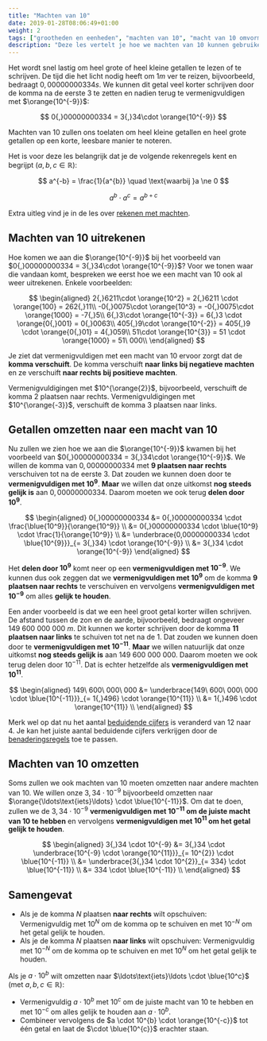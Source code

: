 ```yaml
---
title: "Machten van 10"
date: 2019-01-28T08:06:49+01:00
weight: 2
tags: ["grootheden en eenheden", "machten van 10", "macht van 10 omvormen"]
description: "Deze les vertelt je hoe we machten van 10 kunnen gebruiken om heel grote of heel kleine getallen korter te schrijven. We leggen ook uit hoe je machten van 10 kan omzetten."
---
```


Het wordt snel lastig om heel grote of heel kleine getallen te lezen of te
schrijven.
De tijd die het licht nodig
heeft om $1 \si{ m}$ ver te reizen, bijvoorbeeld, bedraagt $0{,}00000000334 
\si{ s}$. We kunnen dit getal veel korter schrijven door de komma na de eerste
3 te zetten en nadien terug te vermenigvuldigen met $\orange{10^{-9}}$:

$$
0{,}00000000334 = 3{,}34\cdot \orange{10^{-9}}
$$


Machten van 10 zullen ons toelaten om heel kleine getallen en heel grote
getallen op een korte, leesbare manier te noteren.

Het is voor deze les belangrijk dat je de volgende rekenregels kent en begrijpt
($a, b, c \in \mathbb{R}$):


$$
a^{-b} = \frac{1}{a^{b}} \quad \text{waarbij }a \ne 0
$$


$$
a^b \cdot a^c = a^{b+c}
$$


Extra uitleg vind je in de les over [rekenen met
machten](/lessen/wiskunde/eentermen/product/).

## Machten van 10 uitrekenen

Hoe komen we aan die $\orange{10^{-9}}$ bij het voorbeeld van $0{,}00000000334 
= 3{,}34\cdot \orange{10^{-9}}$? Voor we tonen waar die vandaan komt, bespreken
we eerst hoe we een macht van 10 ook al weer uitrekenen. Enkele voorbeelden:

$$
\begin{aligned}
2{,}6211\cdot \orange{10^2} = 2{,}6211 \cdot \orange{100} = 262{,}11\\
 -0{,}0075\cdot \orange{10^3} = -0{,}0075\cdot \orange{1000} = -7{,}5\\
 6{,}3\cdot \orange{10^{-3}} = 6{,}3 \cdot \orange{0{,}001} = 0{,}0063\\
 405{,}9\cdot \orange{10^{-2}} = 405{,}9 \cdot \orange{0{,}01} = 4{,}059\\
 51\cdot \orange{10^{3}} = 51 \cdot \orange{1000} = 51\ 000\\
\end{aligned}
$$

Je ziet dat vermenigvuldigen met een macht van 10
ervoor zorgt dat de **komma verschuift**.
De komma verschuift **naar links bij negatieve machten** en ze verschuift **naar rechts bij positieve machten**.

Vermenigvuldigingen met $10^{\orange{2}}$, bijvoorbeeld, verschuift de komma <Orange>2 plaatsen naar rechts</Orange>.
Vermenigvuldigingen met $10^{\orange{-3}}$, verschuift de komma <Orange>3 plaatsen naar links</Orange>.

## Getallen omzetten naar een macht van 10

Nu zullen we zien hoe we aan die $\orange{10^{-9}}$ kwamen bij het voorbeeld
van $0{,}00000000334 = 3{,}34\cdot \orange{10^{-9}}$.
We willen de komma van $0{,}00000000334$ met
**<Blue>9 plaatsen naar rechts</Blue>** verschuiven tot na de eerste 3. Dat zouden we kunnen doen door te **<Blue>vermenigvuldigen met $10^9$</Blue>**. **Maar** we willen dat onze uitkomst **<Orange>nog steeds gelijk is</Orange>** aan $0{,}00000000334$. Daarom moeten we ook terug **<Orange>delen door $10^9$</Orange>**.

$$
\begin{aligned}
0{,}00000000334 &= 0{,}00000000334 \cdot \frac{\blue{10^9}}{\orange{10^9}} \\
 &= 0{,}00000000334 \cdot \blue{10^9} \cdot \frac{1}{\orange{10^9}} \\
 &= \underbrace{0,00000000334 \cdot \blue{10^{9}}}_{= 3{,}34} \cdot \orange{10^{-9}} \\
 &= 3{,}34 \cdot \orange{10^{-9}}
\end{aligned}
$$

Het **<Orange>delen door $10^9$</Orange>** komt neer op
een **<Orange>vermenigvuldigen met $10^{-9}$</Orange>**. We kunnen dus ook
zeggen dat we
**<Blue>vermenigvuldigen met $10^9$</Blue>** om de komma
**<Blue>9 plaatsen naar rechts</Blue>** te verschuiven en vervolgens
**<Orange>vermenigvuldigen met $10^{-9}$</Orange>** om alles
**<Orange>gelijk te houden</Orange>**.

Een ander voorbeeld is dat we een heel groot getal korter willen schrijven. De
afstand tussen de zon en de aarde, bijvoorbeeld, bedraagt ongeveer
$149\ 600\ 000\ 000\ \si{m}$. Dit kunnen we korter schrijven door de komma
**<Blue>11 plaatsen naar links</Blue>** te schuiven tot net na de 1.
Dat zouden we kunnen doen door te
**<Blue>vermenigvuldigen met $10^{-11}$</Blue>**. **Maar** we willen
natuurlijk dat onze uitkomst
**<Orange>nog steeds gelijk is</Orange>** aan $149\ 600\ 000\ 000$.
Daarom moeten we ook terug delen door $10^{-11}$. Dat is echter hetzelfde als
**<Orange>vermenigvuldigen met $10^{11}$</Orange>**.

$$
\begin{aligned}
149\ 600\ 000\ 000 &= \underbrace{149\ 600\ 000\ 000 \cdot \blue{10^{-11}}}_{= 1{,}496} \cdot \orange{10^{11}} \\
 &= 1{,}496 \cdot \orange{10^{11}} \\
\end{aligned}
$$

Merk wel op dat nu het aantal [beduidende cijfers](../beduidende_cijfers) is
veranderd van 12 naar 4. Je kan het juiste aantal beduidende cijfers
verkrijgen door de [benaderingsregels](../benaderingsregels) toe te passen.

## Machten van 10 omzetten

Soms zullen we ook machten van 10 moeten omzetten naar andere machten van 10.
We willen onze $3{,}34 \cdot 10^{-9}$ bijvoorbeeld omzetten naar
$\orange{\ldots\text{iets}\ldots} \cdot \blue{10^{-11}}$. Om dat te doen,
zullen we de $3{,}34 \cdot 10^{-9}$
**<Blue>vermenigvuldigen met $10^{-11}$ om de juiste macht van 10 te hebben</Blue>**
en vervolgens
**<Orange>vermenigvuldigen met $10^{11}$ om het getal gelijk te houden</Orange>**.

$$
\begin{aligned}
3{,}34 \cdot 10^{-9} &= 3{,}34 \cdot \underbrace{10^{-9} \cdot \orange{10^{11}}}_{= 10^{2}} \cdot \blue{10^{-11}} \\
 &= \underbrace{3{,}34 \cdot 10^{2}}_{= 334} \cdot \blue{10^{-11}} \\
 &= 334 \cdot \blue{10^{-11}} \\
\end{aligned}
$$

## Samengevat

<Attention title="Een getal omzetten naar macht van 10">

-   Als je de komma $N$ plaatsen **naar rechts** wilt opschuiven:
    Vermenigvuldig met <Blue>$10^{N}$ om de komma op te schuiven</Blue> en met <Orange>$10^{-N}$ om het getal gelijk te houden</Orange>.
-   Als je de komma $N$ plaatsen **naar links** wilt opschuiven:
    Vermenigvuldig met <Blue>$10^{-N}$ om de komma op te schuiven</Blue> en met <Orange>$10^N$ om het getal gelijk te houden</Orange>.

</Attention>

<Attention title="Een macht van 10 omzetten naar een andere macht van 10">

Als je $a \cdot 10^b$ wilt omzetten naar $\ldots\text{iets}\ldots \cdot
\blue{10^c}$ <Mute>(met $a, b, c \in \mathbb{R}$)</Mute>:

* Vermenigvuldig $a \cdot 10^b$ met <Blue>$10^{c}$ om de juiste
  macht van 10 te hebben</Blue> en met <Orange>$10^{-c}$ om alles
  gelijk te houden</Orange> aan $a \cdot 10^b$.
* Combineer vervolgens de $a \cdot 10^{b} \cdot \orange{10^{-c}}$ tot één getal
  en laat de $\cdot \blue{10^{c}}$ erachter staan.

</Attention>
